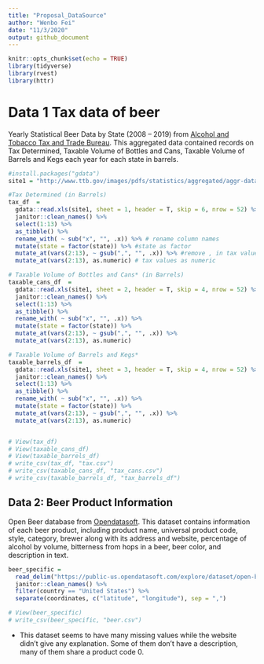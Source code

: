 ```yaml
---
title: "Proposal_DataSource"
author: "Wenbo Fei"
date: "11/3/2020"
output: github_document
---
```


```r
knitr::opts_chunk$set(echo = TRUE)
library(tidyverse)
library(rvest)
library(httr)
```

# Data 1 Tax data of beer
Yearly Statistical Beer Data by State (2008 – 2019) from 
[Alcohol and Tobacco Tax and Trade Bureau](https://www.ttb.gov/beer/statistics). This aggregated data contained records on Tax Determined, Taxable Volume of Bottles and Cans, Taxable Volume of Barrels and Kegs each year for each state in barrels.

```r
#install.packages("gdata")
site1 = "http://www.ttb.gov/images/pdfs/statistics/aggregated/aggr-data-beer_2008-2019.xlsx"

#Tax Determined (in Barrels)
tax_df  =  
  gdata::read.xls(site1, sheet = 1, header = T, skip = 6, nrow = 52) %>% 
  janitor::clean_names() %>%
  select(1:13) %>%
  as_tibble() %>%
  rename_with( ~ sub("x", "", .x)) %>% # rename column names
  mutate(state = factor(state)) %>% #state as factor
  mutate_at(vars(2:13), ~ gsub(",", "", .x)) %>% #remove , in tax values
  mutate_at(vars(2:13), as.numeric) # tax values as numeric

# Taxable Volume of Bottles and Cans* (in Barrels)
taxable_cans_df  = 
  gdata::read.xls(site1, sheet = 2, header = T, skip = 4, nrow = 52) %>% 
  janitor::clean_names() %>%
  select(1:13) %>%
  as_tibble() %>%
  rename_with( ~ sub("x", "", .x)) %>%
  mutate(state = factor(state)) %>%
  mutate_at(vars(2:13), ~ gsub(",", "", .x)) %>%
  mutate_at(vars(2:13), as.numeric)

# Taxable Volume of Barrels and Kegs*
taxable_barrels_df  = 
  gdata::read.xls(site1, sheet = 3, header = T, skip = 4, nrow = 52) %>% 
  janitor::clean_names() %>%
  select(1:13) %>%
  as_tibble() %>%
  rename_with( ~ sub("x", "", .x)) %>%
  mutate(state = factor(state)) %>%
  mutate_at(vars(2:13), ~ gsub(",", "", .x)) %>%
  mutate_at(vars(2:13), as.numeric)


# View(tax_df)
# View(taxable_cans_df)
# View(taxable_barrels_df)
# write_csv(tax_df, "tax.csv")
# write_csv(taxable_cans_df, "tax_cans.csv")
# write_csv(taxable_barrels_df, "tax_barrels_df")
```

## Data 2: Beer Product Information
Open Beer database from [Opendatasoft](https://data.opendatasoft.com/explore/dataset/open-beer-database%40public-us/information/?rows=4588&timezone=&refine.country=United+States&location=2,16.98232,9.498&basemap=jawg.sunny&dataChart=eyJxdWVyaWVzIjpbeyJjb25maWciOnsiZGF0YXNldCI6Im9wZW4tYmVlci1kYXRhYmFzZUBwdWJsaWMtdXMiLCJvcHRpb25zIjp7fX0sImNoYXJ0cyI6W3siYWxpZ25Nb250aCI6dHJ1ZSwidHlwZSI6ImxpbmUiLCJmdW5jIjoiQVZHIiwieUF4aXMiOiJhYnYiLCJzY2llbnRpZmljRGlzcGxheSI6dHJ1ZSwiY29sb3IiOiIjMTQyRTdCIn1dLCJ4QXhpcyI6Imxhc3RfbW9kIiwibWF4cG9pbnRzIjoiIiwidGltZXNjYWxlIjoieWVhciIsInNvcnQiOiIifV0sImRpc3BsYXlMZWdlbmQiOnRydWUsImFsaWduTW9udGgiOnRydWV9). This dataset contains information of each beer product, including product name, universal product code, style, category, brewer along with its address and website, percentage of alcohol by volume, bitterness from hops in a beer, beer color, and description in text.
```r
beer_specific = 
  read_delim("https://public-us.opendatasoft.com/explore/dataset/open-beer-database/download/?format=csv&timezone=America/New_York&lang=en&use_labels_for_header=true&csv_separator=%3B", delim = ";") %>%
  janitor::clean_names() %>%
  filter(country == "United States") %>%
  separate(coordinates, c("latitude", "longitude"), sep = ",")

# View(beer_specific)
# write_csv(beer_specific, "beer.csv")
```

* This dataset seems to have many missing values while the website didn't give any explanation. Some of them don't have a description, many of them share a product code 0.